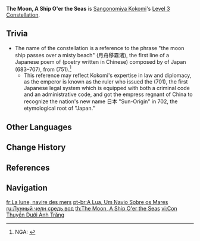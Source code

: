 {{Constellation Infobox
|image       = Constellation The Moon, A Ship O'er the Seas.png
|description = Increases the Level of [[Nereid's Ascension]] by 3.<br />Maximum upgrade level is 15.
|level       = 3
|character   = Sangonomiya Kokomi
|utility1    = Talent Level Increase
|utility2    = Elemental Burst Level Increase
}}
'''The Moon, A Ship O'er the Seas''' is [[Sangonomiya Kokomi]]'s [[Level 3 Constellation]].

==Trivia==
*The name of the constellation {{Lang|ja=月舟霧渚|ja_rm=Gesshuu Musho{{Assumed}}|ja_tl=Moon Ship, Misty Beach|zh=海渚月舟|zh_rm=Hǎi Zhǔ Yuè Zhōu|zh_tl=Sea Islet, Moon Ship|sort=ja,zh}} is a reference to the phrase "the moon ship passes over a misty beach" (月舟移霧渚), the first line of a Japanese poem of ''{{w|kanshi (poetry)|kanshi}}'' (poetry written in Chinese) composed by {{w|Emperor Monmu}} of Japan (683–707), from ''{{w|Kaifūsō|Kaifuusou}}'' (751).<ref>NGA: [https://bbs.nga.cn/read.php?tid=28016578 {{Lang|mini=1|zh=闲聊杂谈:关于稻妻人名地名角色天赋命座的考据(更新珊瑚宫心海九条裟罗考据)}}]</ref>
**This reference may reflect Kokomi's expertise in law and diplomacy, as the emperor is known as the ruler who issued the {{w|Taihō Code|Taihou Code}} (701), the first Japanese legal system which is equipped with both a criminal code and an administrative code, and got the empress regnant {{w|Wu Zetian}} of China to recognize the nation's new name 日本 "Sun-Origin" in 702, the etymological root of "Japan."

==Other Languages==
{{Other Languages
|en      = The Moon, A Ship O'er the Seas
|zhs     = 海渚月舟
|zhs_rm  = Hǎi Zhǔ Yuè Zhōu
|zht     = 海渚月舟
|zht_rm  = Hǎi Zhǔ Yuè Zhōu
|zh_tl   = Sea Islet, Moon Ship
|ja      = 月舟霧渚
|ja_rm   = Gesshuu Musho{{Assumed}}
|ja_tl   = Moon Ship, Misty Beach
|ko      = 해변의 달빛 배
|ko_rm   = Haebyeon-ui Dalbit Bae
|ko_tl   = Moonlight Boat On Seaside
|es      = Luna del océano
|es_tl   = Ocean Moon
|fr      = La lune, navire des mers
|fr_tl   = The Moon, Ship of the Seas
|ru      = Лунный челн средь вод
|ru_tl   = The Moon Boat Amidst Waters
|th      = The Moon, A Ship O'er the Seas
|vi      = Con Thuyền Dưới Ánh Trăng
|vi_tl   = The Ship Under the Moon
|de      = Mondschiff auf den Meeren
|de_tl   = Moon Ship Over the Seas
|id      = The Moon, A Ship O'er the Seas
|pt      = A Lua, Um Navio Sobre os Mares
|pt_tl   = The Moon, A Ship Over the Seas
|tr      = Denizler Üzerindeki Ay Gemisi
|tr_tl   = 
|it      = La luna, una nave sui mari
|it_tl   = The Moon, A Ship Over the Seas
}}

==Change History==
{{Change History|2.1}}

==References==
{{Reflist}}

==Navigation==
{{Talent Navbox|Sangonomiya Kokomi}}

[[fr:La lune, navire des mers]]
[[pt-br:A Lua, Um Navio Sobre os Mares]]
[[ru:Лунный челн средь вод]]
[[th:The Moon, A Ship O'er the Seas]]
[[vi:Con Thuyền Dưới Ánh Trăng]]